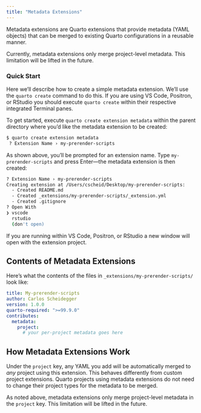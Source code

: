 ```yaml
---
title: "Metadata Extensions"
---
```


Metadata extensions are Quarto extensions that provide metadata (YAML objects) that can be merged to existing Quarto configurations in a reusable manner.

::: callout-important

Currently, metadata extensions only merge project-level metadata. This limitation will be lifted in the future.

:::

### Quick Start

Here we'll describe how to create a simple metadata extension. We'll use the `quarto create` command to do this. If you are using VS Code, Positron, or RStudio you should execute `quarto create` within their respective integrated Terminal panes. 

To get started, execute `quarto create extension metadata` within the parent directory where you'd like the metadata extension to be created:

```.bash
$ quarto create extension metadata
 ? Extension Name › my-prerender-scripts
```

As shown above, you'll be prompted for an extension name. Type `my-prerender-scripts` and press Enter---the metadata extension is then created:

```bash
? Extension Name › my-prerender-scripts
Creating extension at /Users/cscheid/Desktop/my-prerender-scripts:
  - Created README.md
  - Created _extensions/my-prerender-scripts/_extension.yml
  - Created .gitignore
? Open With
❯ vscode
  rstudio
  (don't open)
```

If you are running within VS Code, Positron, or RStudio a new window will open with the extension project. 

## Contents of Metadata Extensions

Here's what the contents of the files in `_extensions/my-prerender-scripts/` look like:

``` .yaml
title: My-prerender-scripts
author: Carlos Scheidegger
version: 1.0.0
quarto-required: ">=99.9.0"
contributes:
  metadata:
    project:
      # your per-project metadata goes here
```

## How Metadata Extensions Work

Under the `project` key, any YAML you add will be automatically merged to _any_ project using this extension.
This behaves differently from custom project extensions.
Quarto projects using metadata extensions do not need to change their project types for the metadata to be merged.

::: callout-note

As noted above, metadata extensions only merge project-level metadata in the `project` key. This limitation will be lifted in the future.

:::
